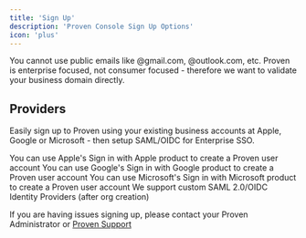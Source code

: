 ```yaml
---
title: 'Sign Up'
description: 'Proven Console Sign Up Options'
icon: 'plus'
---
```


<Note>You cannot use public emails like @gmail.com, @outlook.com, etc. Proven is enterprise focused, not consumer focused - therefore we want to validate your business domain directly.</Note>
## Providers

Easily sign up to Proven using your existing business accounts at Apple, Google or Microsoft - then setup SAML/OIDC for Enterprise SSO.

<CardGroup cols={2}>
  <Card title="Apple" icon="apple" href="/users/auth/providers/apple">
    You can use Apple's Sign in with Apple product to create a Proven user account
  </Card>
  <Card title="Google" icon="google" href="/users/auth/providers/google">
    You can use Google's Sign in with Google product to create a Proven user account
  </Card>
  <Card title="Microsoft" icon="microsoft" href="/users/auth/providers/microsoft">
    You can use Microsoft's Sign in with Microsoft product to create a Proven user account
  </Card>
  <Card title="SAML/OIDC" icon="passport" href="/org/auth/saml">
    We support custom SAML 2.0/OIDC Identity Providers (after org creation)
  </Card>
</CardGroup>

<Warning>If you are having issues signing up, please contact your Proven Administrator or [Proven Support](/support)</Warning>